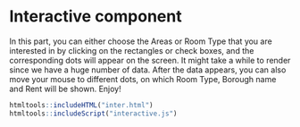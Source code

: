 # Interactive component

In this part, you can either choose the Areas or Room Type that you are interested in by clicking on the rectangles or check boxes, and the corresponding dots will appear on the screen. It might take a while to render since we have a huge number of data. After the data appears, you can also move your mouse to different dots, on which Room Type, Borough name and Rent will be shown. Enjoy!


```r
htmltools::includeHTML("inter.html")
htmltools::includeScript("interactive.js")
```
